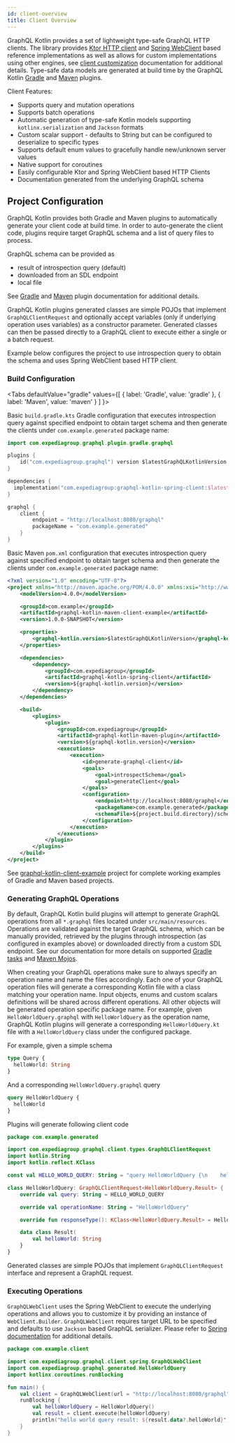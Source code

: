 ```yaml
---
id: client-overview
title: Client Overview
---
```




GraphQL Kotlin provides a set of lightweight type-safe GraphQL HTTP clients. The library provides [Ktor HTTP client](https://ktor.io/clients/index.html)
and [Spring WebClient](https://docs.spring.io/spring-boot/docs/current/reference/html/spring-boot-features.html#boot-features-webclient)
based reference implementations as well as allows for custom implementations using other engines, see [client customization](client-customization.mdx)
documentation for additional details. Type-safe data models are generated at build time by the GraphQL Kotlin [Gradle](../plugins/gradle-plugin-tasks.mdx)
and [Maven](../plugins/maven-plugin-goals.md) plugins.

Client Features:

-   Supports query and mutation operations
-   Supports batch operations
-   Automatic generation of type-safe Kotlin models supporting `kotlinx.serialization` and `Jackson` formats
-   Custom scalar support - defaults to String but can be configured to deserialize to specific types
-   Supports default enum values to gracefully handle new/unknown server values
-   Native support for coroutines
-   Easily configurable Ktor and Spring WebClient based HTTP Clients
-   Documentation generated from the underlying GraphQL schema

## Project Configuration

GraphQL Kotlin provides both Gradle and Maven plugins to automatically generate your client code at build time. In order
to auto-generate the client code, plugins require target GraphQL schema and a list of query files to process.

GraphQL schema can be provided as

-   result of introspection query (default)
-   downloaded from an SDL endpoint
-   local file

See [Gradle](https://expediagroup.github.io/graphql-kotlin/docs/plugins/gradle-plugin) and [Maven](https://expediagroup.github.io/graphql-kotlin/docs/plugins/maven-plugin)
plugin documentation for additional details.

GraphQL Kotlin plugins generated classes are simple POJOs that implement `GraphQLClientRequest` and optionally accept variables
(only if underlying operation uses variables) as a constructor parameter. Generated classes can then be passed directly
to a GraphQL client to execute either a single or a batch request.

Example below configures the project to use introspection query to obtain the schema and uses Spring WebClient based HTTP client.

### Build Configuration

<Tabs
  defaultValue="gradle"
  values={[
    { label: 'Gradle', value: 'gradle' },
    { label: 'Maven', value: 'maven' }
  ]
}>

<TabItem value="gradle">

Basic `build.gradle.kts` Gradle configuration that executes introspection query against specified endpoint to obtain target
schema and then generate the clients under `com.example.generated` package name:

```kotlin
import com.expediagroup.graphql.plugin.gradle.graphql

plugins {
    id("com.expediagroup.graphql") version $latestGraphQLKotlinVersion
}

dependencies {
  implementation("com.expediagroup:graphql-kotlin-spring-client:$latestGraphQLKotlinVersion")
}

graphql {
    client {
        endpoint = "http://localhost:8080/graphql"
        packageName = "com.example.generated"
    }
}
```

</TabItem>
<TabItem value="maven">

Basic Maven `pom.xml` configuration that executes introspection query against specified endpoint to obtain target
schema and then generate the clients under `com.example.generated` package name:

```xml
<?xml version="1.0" encoding="UTF-8"?>
<project xmlns="http://maven.apache.org/POM/4.0.0" xmlns:xsi="http://www.w3.org/2001/XMLSchema-instance" xsi:schemaLocation="http://maven.apache.org/POM/4.0.0 http://maven.apache.org/xsd/maven-4.0.0.xsd">
    <modelVersion>4.0.0</modelVersion>

    <groupId>com.example</groupId>
    <artifactId>graphql-kotlin-maven-client-example</artifactId>
    <version>1.0.0-SNAPSHOT</version>

    <properties>
        <graphql-kotlin.version>$latestGraphQLKotlinVersion</graphql-kotlin.version>
    </properties>

    <dependencies>
        <dependency>
            <groupId>com.expediagroup</groupId>
            <artifactId>graphql-kotlin-spring-client</artifactId>
            <version>${graphql-kotlin.version}</version>
        </dependency>
    </dependencies>

    <build>
        <plugins>
            <plugin>
                <groupId>com.expediagroup</groupId>
                <artifactId>graphql-kotlin-maven-plugin</artifactId>
                <version>${graphql-kotlin.version}</version>
                <executions>
                    <execution>
                        <id>generate-graphql-client</id>
                        <goals>
                            <goal>introspectSchema</goal>
                            <goal>generateClient</goal>
                        </goals>
                        <configuration>
                            <endpoint>http://localhost:8080/graphql</endpoint>
                            <packageName>com.example.generated</packageName>
                            <schemaFile>${project.build.directory}/schema.graphql</schemaFile>
                        </configuration>
                    </execution>
                </executions>
            </plugin>
        </plugins>
    </build>
</project>
```

</TabItem>
</Tabs>

See [graphql-kotlin-client-example](https://github.com/ExpediaGroup/graphql-kotlin/tree/master/examples/client) project for complete
working examples of Gradle and Maven based projects.

### Generating GraphQL Operations

By default, GraphQL Kotlin build plugins will attempt to generate GraphQL operations from all `*.graphql` files located under
`src/main/resources`. Operations are validated against the target GraphQL schema, which can be manually provided, retrieved by
the plugins through introspection (as configured in examples above) or downloaded directly from a custom SDL endpoint.
See our documentation for more details on supported [Gradle tasks](../plugins/gradle-plugin-tasks.mdx)
and [Maven Mojos](../plugins/maven-plugin-goals.md).

When creating your GraphQL operations make sure to always specify an operation name and name the files accordingly. Each
one of your GraphQL operation files will generate a corresponding Kotlin file with a class matching your operation
name. Input objects, enums and custom scalars definitions will be shared across different operations. All other objects
will be generated operation specific package name. For example, given `HelloWorldQuery.graphql` with `HelloWorldQuery` as
the operation name, GraphQL Kotlin plugins will generate a corresponding `HelloWorldQuery.kt` file with a `HelloWorldQuery`
class under the configured package.

For example, given a simple schema

```graphql
type Query {
  helloWorld: String
}
```

And a corresponding `HelloWorldQuery.graphql` query

```graphql
query HelloWorldQuery {
  helloWorld
}
```

Plugins will generate following client code

```kotlin
package com.example.generated

import com.expediagroup.graphql.client.types.GraphQLClientRequest
import kotlin.String
import kotlin.reflect.KClass

const val HELLO_WORLD_QUERY: String = "query HelloWorldQuery {\n    helloWorld\n}"

class HelloWorldQuery: GraphQLClientRequest<HelloWorldQuery.Result> {
    override val query: String = HELLO_WORLD_QUERY

    override val operationName: String = "HelloWorldQuery"

    override fun responseType(): KClass<HelloWorldQuery.Result> = HelloWorldQuery.Result::class

    data class Result(
        val helloWorld: String
    }
}
```

Generated classes are simple POJOs that implement `GraphQLClientRequest` interface and represent a GraphQL request.

### Executing Operations

`GraphQLWebClient` uses the Spring WebClient to execute the underlying operations and allows you to customize it by providing
an instance of `WebClient.Builder`. `GraphQLWebClient` requires target URL to be specified and defaults to use `Jackson`
based GraphQL serializer. Please refer to [Spring documentation](https://docs.spring.io/spring-framework/docs/current/reference/html/web-reactive.html#webflux-client)
for additional details.

```kotlin
package com.example.client

import com.expediagroup.graphql.client.spring.GraphQLWebClient
import com.expediagroup.graphql.generated.HelloWorldQuery
import kotlinx.coroutines.runBlocking

fun main() {
    val client = GraphQLWebClient(url = "http://localhost:8080/graphql")
    runBlocking {
        val helloWorldQuery = HelloWorldQuery()
        val result = client.execute(helloWorldQuery)
        println("hello world query result: ${result.data?.helloWorld}")
    }
}
```
